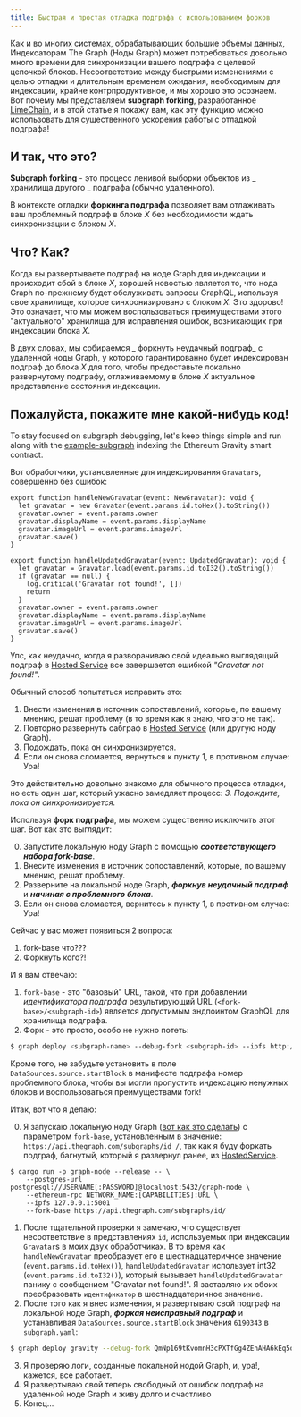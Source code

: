 ```yaml
---
title: Быстрая и простая отладка подграфа с использованием форков
---
```


Как и во многих системах, обрабатывающих большие объемы данных, Индексаторам The Graph (Ноды Graph) может потребоваться довольно много времени для синхронизации вашего подграфа с целевой цепочкой блоков. Несоответствие между быстрыми изменениями с целью отладки и длительным временем ожидания, необходимым для индексации, крайне контрпродуктивное, и мы хорошо это осознаем. Вот почему мы представляем **subgraph forking**, разработанное [LimeChain](https://limechain.tech/), и в этой статье я покажу вам, как эту функцию можно использовать для существенного ускорения работы с отладкой подграфа!

## И так, что это?

**Subgraph forking** - это процесс ленивой выборки объектов из _ хранилища другого _ подграфа (обычно удаленного).

В контексте отладки **форкинга подграфа** позволяет вам отлаживать ваш проблемный подграф в блоке _X_ без необходимости ждать синхронизации с блоком _X_.

## Что? Как?

Когда вы развертываете подграф на ноде Graph для индексации и происходит сбой в блоке _X_, хорошей новостью является то, что нода Graph по-прежнему будет обслуживать запросы GraphQL, используя свое хранилище, которое синхронизировано с блоком _X_. Это здорово! Это означает, что мы можем воспользоваться преимуществами этого "актуального" хранилища для исправления ошибок, возникающих при индексации блока _X_.

В двух словах, мы собираемся _ форкнуть неудачный подграф_ с удаленной ноды Graph, у которого гарантированно будет индексирован подграф до блока _X_ для того, чтобы предоставьте локально развернутому подграфу, отлаживаемому в блоке _X_ актуальное представление состояния индексации.

## Пожалуйста, покажите мне какой-нибудь код!

To stay focused on subgraph debugging, let's keep things simple and run along with the [example-subgraph](https://github.com/graphprotocol/graph-tooling/tree/main/examples/ethereum-gravatar) indexing the Ethereum Gravity smart contract.

Вот обработчики, установленные для индексирования `Gravatar`s, совершенно без ошибок:

```tsx
export function handleNewGravatar(event: NewGravatar): void {
  let gravatar = new Gravatar(event.params.id.toHex().toString())
  gravatar.owner = event.params.owner
  gravatar.displayName = event.params.displayName
  gravatar.imageUrl = event.params.imageUrl
  gravatar.save()
}

export function handleUpdatedGravatar(event: UpdatedGravatar): void {
  let gravatar = Gravatar.load(event.params.id.toI32().toString())
  if (gravatar == null) {
    log.critical('Gravatar not found!', [])
    return
  }
  gravatar.owner = event.params.owner
  gravatar.displayName = event.params.displayName
  gravatar.imageUrl = event.params.imageUrl
  gravatar.save()
}
```

Упс, как неудачно, когда я разворачиваю свой идеально выглядящий подграф в [Hosted Service](https://thegraph.com/hosted-service/) все завершается ошибкой _"Gravatar not found!"_.

Обычный способ попытаться исправить это:

1. Внести изменения в источник сопоставлений, которые, по вашему мнению, решат проблему (в то время как я знаю, что это не так).
2. Повторно развернуть сабграф в [Hosted Service](https://thegraph.com/hosted-service/) (или другую ноду Graph).
3. Подождать, пока он синхронизируется.
4. Если он снова сломается, вернуться к пункту 1, в противном случае: Ура!

Это действительно довольно знакомо для обычного процесса отладки, но есть один шаг, который ужасно замедляет процесс: _3. Подождите, пока он синхронизируется._

Используя **форк подграфа**, мы можем существенно исключить этот шаг. Вот как это выглядит:

0. Запустите локальную ноду Graph с помощью **_соответствующего набора fork-base_**.
1. Внесите изменения в источник сопоставлений, которые, по вашему мнению, решат проблему.
2. Разверните на локальной ноде Graph, **_форкнув неудачный подграф_** и **_начиная с проблемного блока_**.
3. Если он снова сломается, вернитесь к пункту 1, в противном случае: Ура!

Сейчас у вас может появиться 2 вопроса:

1. fork-base что???
2. Форкнуть кого?!

И я вам отвечаю:

1. `fork-base` - это "базовый" URL, такой, что при добавлении _идентификатора подграфа_ результирующий URL (`<fork-base>/<subgraph-id>`) является допустимым эндпоинтом GraphQL для хранилища подграфа.
2. Форк - это просто, особо не нужно потеть:

```bash
$ graph deploy <subgraph-name> --debug-fork <subgraph-id> --ipfs http://localhost:5001 --node http://localhost:8020
```

Кроме того, не забудьте установить в поле `DataSources.source.startBlock` в манифесте подграфа номер проблемного блока, чтобы вы могли пропустить индексацию ненужных блоков и воспользоваться преимуществами fork!

Итак, вот что я делаю:

0. Я запускаю локальную ноду Graph ([вот как это сделать](https://github.com/graphprotocol/graph-node#running-a-local-graph-node)) с параметром `fork-base`, установленным в значение: `https://api.thegraph.com/subgraphs/id /`, так как я буду форкать подграф, багнутый, который я развернул ранее, из [HostedService](https://thegraph.com/hosted-service/).

```
$ cargo run -p graph-node --release -- \
    --postgres-url postgresql://USERNAME[:PASSWORD]@localhost:5432/graph-node \
    --ethereum-rpc NETWORK_NAME:[CAPABILITIES]:URL \
    --ipfs 127.0.0.1:5001
    --fork-base https://api.thegraph.com/subgraphs/id/
```

1. После тщательной проверки я замечаю, что существует несоответствие в представлениях `id`, используемых при индексации `Gravatar`s в моих двух обработчиках. В то время как `handleNewGravatar` преобразует его в шестнадцатеричное значение (`event.params.id.toHex()`), `handleUpdatedGravatar` использует int32 (`event.params.id.toI32()`), который вызывает `handleUpdatedGravatar` панику с сообщением "Gravatar not found!". Я заставляю их обоих преобразовать `идентификатор` в шестнадцатеричное значение.
2. После того как я внес изменения, я развертываю свой подграф на локальной ноде Graph, **_форкая неисправный подграф_** и устанавливая `DataSources.source.startBlock` значения `6190343` в `subgraph.yaml`:

```bash
$ graph deploy gravity --debug-fork QmNp169tKvomnH3cPXTfGg4ZEhAHA6kEq5oy1XDqAxqHmW --ipfs http://localhost:5001 --node http://localhost:8020
```

3. Я проверяю логи, созданные локальной нодой Graph, и, ура!, кажется, все работает.
4. Я развертываю свой теперь свободный от ошибок подграф на удаленной ноде Graph и живу долго и счастливо
5. Конец...
